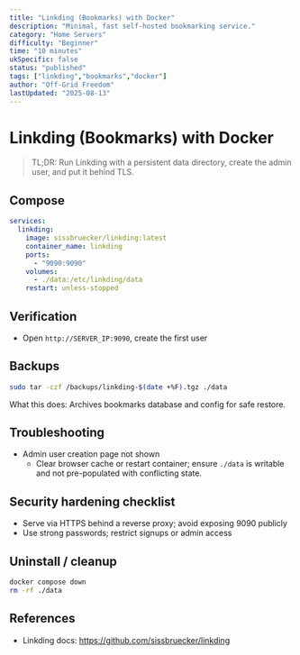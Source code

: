 ```yaml
---
title: "Linkding (Bookmarks) with Docker"
description: "Minimal, fast self-hosted bookmarking service."
category: "Home Servers"
difficulty: "Beginner"
time: "10 minutes"
ukSpecific: false
status: "published"
tags: ["linkding","bookmarks","docker"]
author: "Off-Grid Freedom"
lastUpdated: "2025-08-13"
---
```


# Linkding (Bookmarks) with Docker

> TL;DR: Run Linkding with a persistent data directory, create the admin user, and put it behind TLS.

## Compose

```yaml
services:
  linkding:
    image: sissbruecker/linkding:latest
    container_name: linkding
    ports:
      - "9090:9090"
    volumes:
      - ./data:/etc/linkding/data
    restart: unless-stopped
```

## Verification
- Open `http://SERVER_IP:9090`, create the first user

## Backups
```bash
sudo tar -czf /backups/linkding-$(date +%F).tgz ./data
```
What this does: Archives bookmarks database and config for safe restore.

## Troubleshooting
- Admin user creation page not shown
  - Clear browser cache or restart container; ensure `./data` is writable and not pre-populated with conflicting state.

## Security hardening checklist
- Serve via HTTPS behind a reverse proxy; avoid exposing 9090 publicly
- Use strong passwords; restrict signups or admin access

## Uninstall / cleanup
```bash
docker compose down
rm -rf ./data
```

## References
- Linkding docs: https://github.com/sissbruecker/linkding
